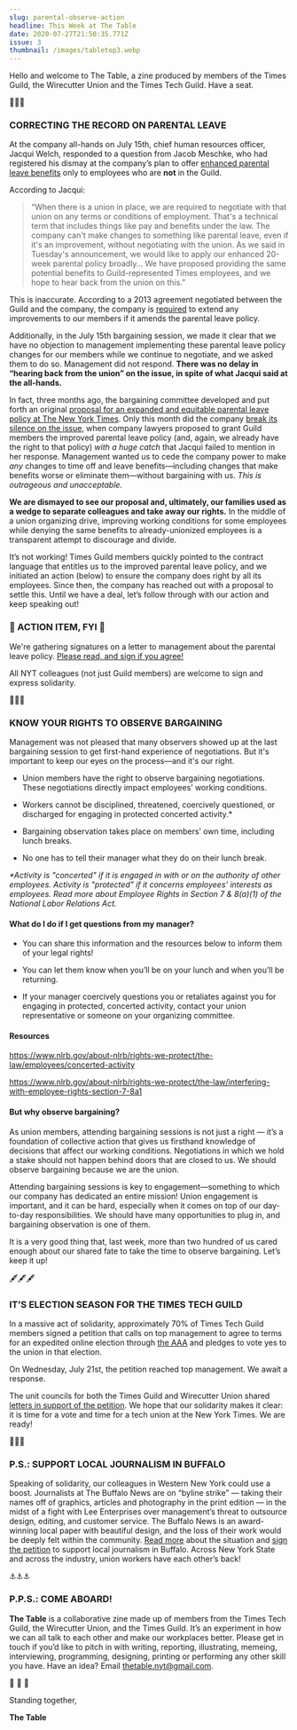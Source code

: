 ```yaml
---
slug: parental-observe-action
headline: This Week at The Table
date: 2020-07-27T21:50:35.771Z
issue: 3
thumbnail: /images/tabletop3.webp
---
```

<FullBleedImage alt="An image of a foam finger reading we're number 41." src="/images/tabletop3.webp" />

Hello and welcome to The Table, a zine produced by members of the Times Guild, the Wirecutter Union and the Times Tech Guild. Have a seat. 

<CenteredContent>🍼🍼🍼</CenteredContent>

### CORRECTING THE RECORD ON PARENTAL LEAVE

At the company all-hands on July 15th, chief human resources officer, Jacqui Welch, responded to a question from Jacob Meschke, who had registered his dismay at the company’s plan to offer [enhanced parental leave benefits](https://fs.nyt.net/adfs/ls/?client-request-id=fb50465a-3a0c-49df-89dc-150481428da8&username=&wa=wsignin1.0&wtrealm=urn%3afederation%3aMicrosoftOnline&wctx=estsredirect%3d2%26estsrequest%3drQIIAW1STWgTQRTO5M8amlr8Ab2VbUCQTHZnZzf7Ax4itDZKSUgthBIKszuzzepmNt2dNYki6E0Pgucee5J6EwTx5LmnHqUIXsWTF0HwoNOK0IOX9-Dje-99H9-7UUAN5Nb8JrGRaTBo4UCHhu9o0LGoA3WDMoo8x7MCnFysLG6tdn_Nu1_aLz5fKT679fL1HlhgXDT4TISy-fHoAFwaCjFOXVUlp3iDM6G-B-AIgK8AHORrTaLZtmbr0EI6ggbTKXQoMyGlJraI51M7IMf5C51WJob6SYmT8BHbKzzNt8bjbhJPZxuCCOY-Vtr8IYlCei9-wHiPiWSmuDyLorrSTtfTOPCI4gYkSlld6SThTshJ1COTzSRSXOWvxoE6OKNyoLKpH0ojOzAbU3kihSKGY5JIhySCHuMsCEUKCadQZJIYc5iwcORlScpGkjRQlbrSY7sZS4UUGoQRa9N_mjZYmsqJE0AJPFMzmiaBmGg-NBwaQNuhPkQStpGh25TYypPlFU47wanZLknIaPltoWb6HsW2aUKfYTnpOSYkuiEXWZZDNEMzsY0OC-V4zHhIPxXAURF8K85rJXdurrK4cLW8lPtZBPslmeT-m238o7q9_u739dvBtSo4LKn3-dru3bhrq0K-Q7hJ8KRzJxh5K6tDYzjBWb9r9dV-a7qGkXZTd9GrMvheBs_P5T6c_1_mx5XLuiYT1iyooyWEXVNzMd76WM39AQ2#) only to employees who are **not** in the Guild.

According to Jacqui:
> “When there is a union in place, we are required to negotiate with that union on any terms or conditions of employment. That's a technical term that includes things like pay and benefits under the law. The company can't make changes to something like parental leave, even if it's an improvement, without negotiating with the union. As we said in Tuesday's announcement, we would like to apply our enhanced 20-week parental policy broadly… We have proposed providing the same potential benefits to Guild-represented Times employees, and we hope to hear back from the union on this.”

This is inaccurate. According to a 2013 agreement negotiated between the Guild and the company, the company is [required](https://www.dropbox.com/s/akynsp8te8uqvfm/Guild%20Parental%20Leave%20Agreement%2010-28-13.pdf?dl=0) to extend any improvements to our members if it amends the parental leave policy. 

Additionally, in the July 15th bargaining session, we made it clear that we have no objection to management implementing these parental leave policy changes for our members while we continue to negotiate, and we asked them to do so. Management did not respond. **There was no delay in “hearing back from the union” on the issue, in spite of what Jacqui said at the all-hands.**

In fact, three months ago, the bargaining committee developed and put forth an original [proposal for an expanded and equitable parental leave policy at The New York Times](https://drive.google.com/file/d/1MC21jTl_8q_y_8nVnpJjZxFV4hUvgYkL/view?usp=sharing). Only this month did the company [break its silence on the issue](https://mailchi.mp/9ef5cba04462/nyguild-nytimes-bargaining-update-july14?e=[UNIQID]), when company lawyers proposed to grant Guild members the improved parental leave policy (and, again, we already have the right to that policy) *with a huge catch* that Jacqui failed to mention in her response. Management wanted us to cede the company power to make _any_ changes to time off and leave benefits—including changes that make benefits worse or eliminate them—without bargaining with us. *This is outrageous and unacceptable.*

**We are dismayed to see our proposal and, ultimately, our families used as a wedge to separate colleagues and take away our rights.** In the middle of a union organizing drive, improving working conditions for some employees while denying the same benefits to already-unionized employees is a transparent attempt to discourage and divide. 

It’s not working! Times Guild members quickly pointed to the contract language that entitles us to the improved parental leave policy, and we initiated an action (below) to ensure the company does right by all its employees. Since then, the company has reached out with a proposal to settle this. Until we have a deal, let’s follow through with our action and keep speaking out!

### 🏃 ACTION ITEM, FYI 🏃  

We're gathering signatures on a letter to management about the parental leave policy. [Please read, and sign if you agree!](https://docs.google.com/forms/d/e/1FAIpQLSdaDBKbusf6GKNu1xYgpCrlemZ_MVaN9kjsXd-Bl2KN8yNclw/viewform) 

All NYT colleagues (not just Guild members) are welcome to sign and express solidarity. 

<CenteredContent>👀👀👀</CenteredContent>

### KNOW YOUR RIGHTS TO OBSERVE BARGAINING

Management was not pleased that many observers showed up at the last bargaining session to get first-hand experience of negotiations. But it's important to keep our eyes on the process—and it's our right.

* Union members have the right to observe bargaining negotiations. These negotiations directly impact employees’ working conditions.

* Workers cannot be disciplined, threatened, coercively questioned, or discharged for engaging in protected concerted activity.*

* Bargaining observation takes place on members’ own time, including lunch breaks.

* No one has to tell their manager what they do on their lunch break.  

_*Activity is "concerted" if it is engaged in with or on the authority of other employees. Activity is "protected" if it concerns employees' interests as employees. Read more about Employee Rights in Section 7 & 8(a)(1) of the National Labor Relations Act._

#### What do I do if I get questions from my manager? 

* You can share this information and the resources below to inform them of your legal rights!

* You can let them know when you’ll be on your lunch and when you’ll be returning.

* If your manager coercively questions you or retaliates against you for engaging in protected, concerted activity, contact your union representative or someone on your organizing committee.

#### Resources

https://www.nlrb.gov/about-nlrb/rights-we-protect/the-law/employees/concerted-activity 

https://www.nlrb.gov/about-nlrb/rights-we-protect/the-law/interfering-with-employee-rights-section-7-8a1  

#### But why observe bargaining?

As union members, attending bargaining sessions is not just a right — it’s a foundation of collective action that gives us firsthand knowledge of decisions that affect our working conditions. Negotiations in which we hold a stake should not happen behind doors that are closed to us. We should observe bargaining because we are the union. 

Attending bargaining sessions is key to engagement—something to which our company has dedicated an entire mission! Union engagement is important, and it can be hard, especially when it comes on top of our day-to-day responsibilities. We should have many opportunities to plug in, and bargaining observation is one of them.

It is a very good thing that, last week, more than two hundred of us cared enough about our shared fate to take the time to observe bargaining. Let’s keep it up! 

<CenteredContent>🖋🖋🖋</CenteredContent>

### IT’S ELECTION SEASON FOR THE TIMES TECH GUILD 

In a massive act of solidarity, approximately 70% of Times Tech Guild members signed a petition that calls on top management to agree to terms for an expedited online election through [the AAA](https://nytimesguild.org/tech#frequently-asked-questions) and pledges to vote yes to the union in that election.

On Wednesday, July 21st, the petition reached top management. We await a response.

The unit councils for both the Times Guild and Wirecutter Union shared [letters in support of the petition](https://mobile.twitter.com/wirecutterunion/status/1418308654856560641). We hope that our solidarity makes it clear: it is time for a vote and time for a tech union at the New York Times. We are ready! 

<CenteredContent>🐃🐃🐃</CenteredContent>

### P.S.: SUPPORT LOCAL JOURNALISM IN BUFFALO

Speaking of solidarity, our colleagues in Western New York could use a boost. Journalists at The Buffalo News are on “byline strike” — taking their names off of graphics, articles and photography in the print edition — in the midst of a fight with Lee Enterprises over management’s threat to outsource design, editing, and customer service. The Buffalo News is an award-winning local paper with beautiful design, and the loss of their work would be deeply felt within the community. [Read more](https://www.poynter.org/business-work/2021/at-the-buffalo-news-a-clash-between-an-87-year-old-union-and-a-new-corporate-owner/) about the situation and [sign the petition](https://actionnetwork.org/petitions/protect-local-journalism-at-the-buffalo-news/) to support local journalism in Buffalo. Across New York State and across the industry, union workers have each other’s back!

<CenteredContent>⚓⚓⚓</CenteredContent>

### P.P.S.: COME ABOARD!

**The Table** is a collaborative zine made up of members from the Times Tech Guild, the Wirecutter Union, and the Times Guild. It’s an experiment in how we can all talk to each other and make our workplaces better. Please get in touch if you’d like to pitch in with writing, reporting, illustrating, memeing, interviewing, programming, designing, printing or performing any other skill you have. Have an idea? Email thetable.nyt@gmail.com.

<CenteredContent>💚 💙 💜</CenteredContent>

Standing together, 

**The Table**

<FullBleedImage alt="A meme of Timothée Chalamet, Wes Anderson, Tilda Swinton, and Bill Murray on the Cannes red carpet. In the meme, Chalamet in a T-shirt and black pants is labeled @NYTGuildTech; Anderson, wearing a tidy pastel suit, is labeled @NYTimesGuild; Swinton, wearing a stylish turquoise suit, is labeled @wirecutterunion; and Murray, wearing a Hawaiian shirt, is labelled @nyguild." src="/images/guild_meme.webp" />

